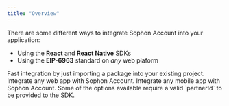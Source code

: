 ```yaml
---
title: "Overview"
---
```


There are some different ways to integrate Sophon Account into your application:

- Using the **React** and **React Native** SDKs
- Using the **EIP-6963** standard on *any* web plaform

<Columns cols={3}>
  <Card
    title="EIP-6963"
    icon="globe"
    href="./eip-6963"
    arrow="true"
    cta="Read more"
  >
    Fast integration by just importing a package into your existing project.
  </Card>
  <Card title="React" icon="react" href="./web" arrow="true" cta="Read more">
    Integrate any web app with Sophon Account.
  </Card>
  <Card
    title="React Native"
    icon="mobile"
    href="./react-native"
    arrow="true"
    cta="Read more"
  >
    Integrate any mobile app with Sophon Account.
  </Card>
</Columns>

<Note>
  Some of the options available require a valid `partnerId` to be provided to
  the SDK.
</Note>
